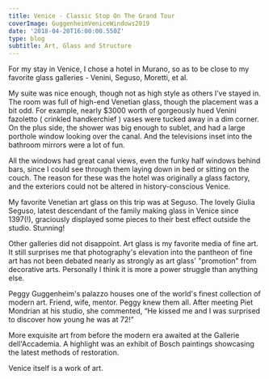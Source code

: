 ---
title: Venice - Classic Stop On The Grand Tour
coverImage: GuggenheimVeniceWindows2019
date: '2018-04-20T16:00:00.550Z'
type: blog
subtitle: Art, Glass and Structure
---

For my stay in Venice, I chose a hotel in Murano, so as to be close to my favorite glass galleries - Venini, Seguso, Moretti, et al.

My suite was nice enough, though not as high style as others I’ve stayed in. The room was full of high-end Venetian glass, though the placement was a bit odd. For example, nearly $3000 worth of gorgeously hued Venini fazoletto ( crinkled handkerchief ) vases were tucked away in a dim corner.
On the plus side, the shower was big enough to sublet, and had a large porthole window looking over the canal. And the televisions inset into the bathroom mirrors were a lot of fun.

All the windows had great canal views, even the funky half windows behind bars, since I could see through them laying down in bed or sitting on the couch. The reason for these was the hotel was originally a glass factory, and the exteriors could not be altered in history-conscious Venice.

<VeniceHotel2018SlideShow />

My favorite Venetian art glass on this trip was at Seguso. The lovely Giulia Seguso, latest descendant of the family making glass in Venice since 1397(!), graciously displayed some pieces to their best effect outside the studio. Stunning!  

Other galleries did not disappoint. Art glass is my favorite media of fine art. It still surprises me that photography's elevation into the pantheon of fine art has not been debated nearly as strongly as art glass' "promotion" from decorative arts. Personally I think it is more a power struggle than anything else.

<VeniceGlass2018SlideShow />

Peggy Guggenheim's palazzo houses one of the world's finest collection of modern art. Friend, wife, mentor. Peggy knew them all. After meeting Piet Mondrian at his studio, she commented, “He kissed me and I was surprised to discover how young he was at 72!”

<VeniceGuggenheim2018SlideShow />

More exquisite art from before the modern era awaited at the Gallerie dell'Accademia.
A highlight was an exhibit of Bosch paintings showcasing the latest methods of restoration.

<VeniceAccademia2018SlideShow />

Venice itself is a work of art.

<Venice2018SlideShow />
